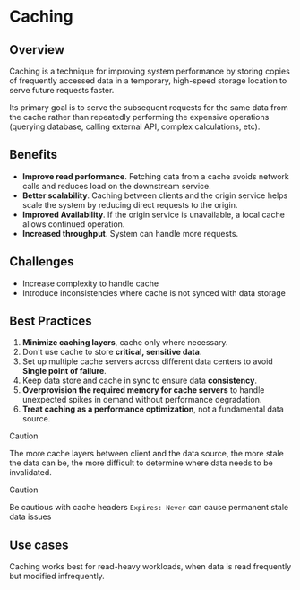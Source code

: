# Caching

## Overview

Caching is a technique for improving system performance by storing copies of frequently accessed data in a temporary, high-speed storage location to serve future requests faster.

Its primary goal is to serve the subsequent requests for the same data from the cache rather than repeatedly performing the expensive operations (querying database, calling external API, complex calculations, etc).


## Benefits

- **Improve read performance**. Fetching data from a cache avoids network calls and reduces load on the downstream service.
- **Better scalability**. Caching between clients and the origin service helps scale the system by reducing direct requests to the origin.
- **Improved Availability**. If the origin service is unavailable, a local cache allows continued operation.
- **Increased throughput**. System can handle more requests.


## Challenges

- Increase complexity to handle cache
- Introduce inconsistencies where cache is not synced with data storage


## Best Practices

1. **Minimize caching layers**, cache only where necessary.
2. Don't use cache to store **critical, sensitive data**.
3. Set up multiple cache servers across different data centers to avoid **Single point of failure**.
4. Keep data store and cache in sync to ensure data **consistency**.
5. **Overprovision the required memory for cache servers** to handle unexpected spikes in demand without performance degradation.
6. **Treat caching as a performance optimization**, not a fundamental data source.

> [!CAUTION]
> The more cache layers between client and the data source, the more stale the data can be, the more difficult to determine where data needs to be invalidated.

> [!CAUTION]
> Be cautious with cache headers `Expires: Never` can cause permanent stale data issues


## Use cases

Caching works best for read-heavy workloads, when data is read frequently but modified infrequently.
